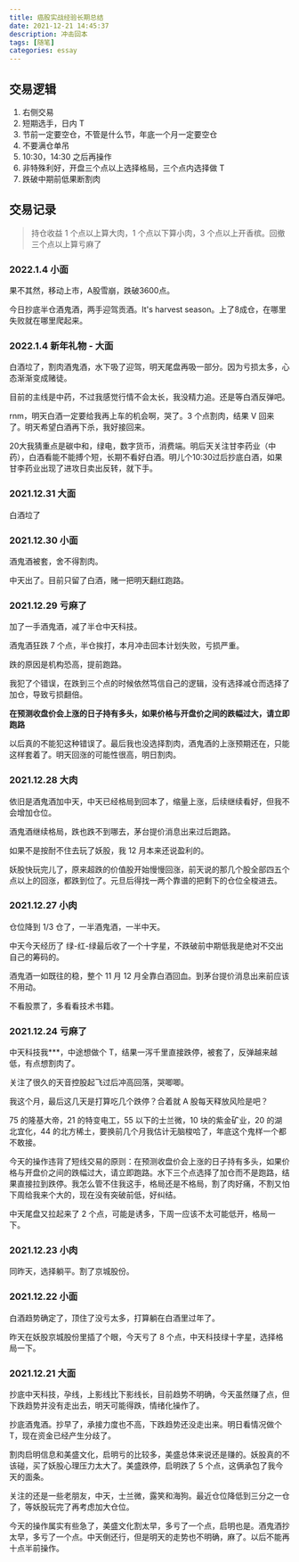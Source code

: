 ```yaml
---
title: 癌股实战经验长期总结
date: 2021-12-21 14:45:37
description: 冲击回本
tags: [随笔]
categories: essay
---
```


## 交易逻辑

1. 右侧交易
2. 短期选手，日内 T
3. 节前一定要空仓，不管是什么节，年底一个月一定要空仓
4. 不要满仓单吊
5. 10:30，14:30 之后再操作
6. 非特殊利好，开盘三个点以上选择格局，三个点内选择做 T
7. 跌破中期前低果断割肉

## 交易记录

> 持仓收益 1 个点以上算大肉，1 个点以下算小肉，3 个点以上开香槟。回撤三个点以上算亏麻了

### 2022.1.4 小面

果不其然，移动上市，A股雪崩，跌破3600点。

今日抄底半仓酒鬼酒，两手迎驾贡酒。It's harvest season。上了8成仓，在哪里失败就在哪里爬起来。

### 2022.1.4 新年礼物 - 大面

白酒垃了，割肉酒鬼酒，水下吸了迎驾，明天尾盘再吸一部分。因为亏损太多，心态渐渐变成赌徒。

目前的主线是中药，不过我感觉行情不会太长，我没精力追。还是等白酒反弹吧。

rnm，明天白酒一定要给我再上车的机会啊，哭了。3 个点割肉，结果 V 回来了。明天希望白酒再下杀，我好接回来。

20大我猜重点是碳中和，绿电，数字货币，消费端。明后天关注甘李药业（中药），白酒看能不能搏个短，长期不看好白酒。明儿个10:30过后抄底白酒，如果甘李药业出现了进攻日卖出反转，就下手。

### 2021.12.31 大面

白酒垃了

### 2021.12.30 小面

酒鬼酒被套，舍不得割肉。

中天出了。目前只留了白酒，赌一把明天翻红跑路。

### 2021.12.29 亏麻了

加了一手酒鬼酒，减了半仓中天科技。

酒鬼酒狂跌 7 个点，半仓挨打，本月冲击回本计划失败，亏损严重。

跌的原因是机构恐高，提前跑路。

我犯了个错误，在跌到三个点的时候依然笃信自己的逻辑，没有选择减仓而选择了加仓，导致亏损翻倍。

**在预测收盘价会上涨的日子持有多头，如果价格与开盘价之间的跌幅过大，请立即跑路**

以后真的不能犯这种错误了。最后我也没选择割肉，酒鬼酒的上涨预期还在，只能这样套着了。明天回涨的可能性很高，明日割肉。

### 2021.12.28 大肉

依旧是酒鬼酒加中天，中天已经格局到回本了，缩量上涨，后续继续看好，但我不会增加仓位。

酒鬼酒继续格局，跌也跌不到哪去，茅台提价消息出来过后跑路。

如果不是按耐不住去玩了妖股，我 12 月本来还说盈利的。

妖股快玩完儿了，原来超跌的价值股开始慢慢回涨，前天说的那几个股全部四五个点以上的回涨，都跌到位了。元旦后得找一两个靠谱的把剩下的仓位全梭进去。

### 2021.12.27 小肉

仓位降到 1/3 仓了，一半酒鬼酒，一半中天。

中天今天经历了 绿-红-绿最后收了一个十字星，不跌破前中期低我是绝对不交出自己的筹码的。

酒鬼酒一如既往的稳，整个 11 月 12 月全靠白酒回血。到茅台提价消息出来前应该不用动。

不看股票了，多看看技术书籍。

### 2021.12.24 亏麻了

中天科技我\*\*\*，中途想做个 T，结果一泻千里直接跌停，被套了，反弹越来越低，有点想割肉了。

关注了很久的天音控股起飞过后冲高回落，哭唧唧。

我这个月，最后这几天是打算吃几个跌停？合着就 A 股每天释放风险是吧？

75 的隆基大帝，21 的特变电工，55 以下的士兰微，10 块的紫金矿业，20 的湖北宜化，44 的北方稀土，要换前几个月我估计无脑梭哈了，年底这个鬼样一个都不敢接。

今天的操作违背了短线交易的原则：在预测收盘价会上涨的日子持有多头，如果价格与开盘价之间的跌幅过大，请立即跑路。水下三个点选择了加仓而不是跑路，结果直接拉到跌停。我怎么管不住我这手，格局还是不格局，割了肉好痛，不割又怕下周给我来个大的，现在没有突破前低，好纠结。

中天尾盘又拉起来了 2 个点，可能是诱多，下周一应该不太可能低开，格局一下。

### 2021.12.23 小肉

同昨天，选择躺平。割了京城股份。

### 2021.12.22 小面

白酒趋势确定了，顶住了没亏太多，打算躺在白酒里过年了。

昨天在妖股京城股份里插了个眼，今天亏了 8 个点，中天科技绿十字星，选择格局一下。

### 2021.12.21 大面

抄底中天科技，孕线，上影线比下影线长，目前趋势不明确，今天虽然赚了点，但下跌趋势并没有走出去，明天可能得跌，情绪化操作了。

抄底酒鬼酒。抄早了，承接力度也不高，下跌趋势还没走出来。明日看情况做个 T，现在资金已经产生分歧了。

割肉启明信息和美盛文化，启明亏的比较多，美盛总体来说还是赚的。妖股真的不该碰，买了妖股心理压力太大了。美盛跌停，启明跌了 5 个点，这俩承包了我今天的面条。

关注的还是一些老朋友，中天，士兰微，露笑和海狗。最近仓位降低到三分之一仓了，等妖股玩完了再考虑加大仓位。

今天的操作属实有些急了，美盛文化割太早，多亏了一个点，启明也是。酒鬼酒抄太早，多亏了一个点。中天倒还行，但是明天的走势也不明确，麻了。以后不能再十点半前操作。
